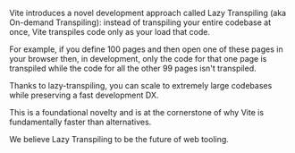 Vite introduces a novel development approach called Lazy Transpiling (aka On-demand Transpiling): instead of transpiling your entire codebase at once, Vite transpiles code only as your load that code.

For example, if you define 100 pages and then open one of these pages in your browser then, in development, only the code for that one page is transpiled while the code for all the other 99 pages isn't transpiled.

Thanks to lazy-transpiling, you can scale to extremely large codebases while preserving a fast development DX.

This is a foundational novelty and is at the cornerstone of why Vite is fundamentally faster than alternatives.

We believe Lazy Transpiling to be the future of web tooling.
